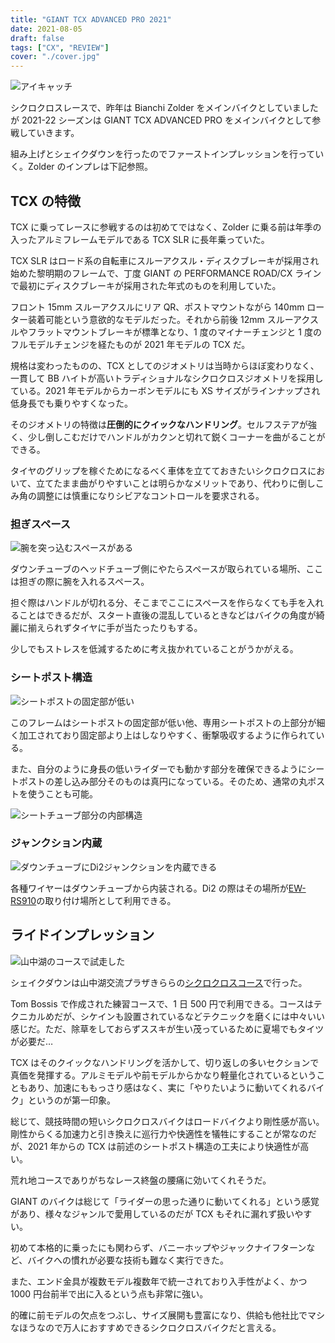 ```yaml
---
title: "GIANT TCX ADVANCED PRO 2021"
date: 2021-08-05
draft: false
tags: ["CX", "REVIEW"]
cover: "./cover.jpg"
---
```


![アイキャッチ](./cover.jpg)

シクロクロスレースで、昨年は Bianchi Zolder をメインバイクとしていましたが 2021-22 シーズンは GIANT TCX ADVANCED PRO をメインバイクとして参戦していきます。

組み上げとシェイクダウンを行ったのでファーストインプレッションを行っていく。Zolder のインプレは下記参照。

## TCX の特徴

TCX に乗ってレースに参戦するのは初めてではなく、Zolder に乗る前は年季の入ったアルミフレームモデルである TCX SLR に長年乗っていた。

TCX SLR はロード系の自転車にスルーアクスル・ディスクブレーキが採用され始めた黎明期のフレームで、丁度 GIANT の PERFORMANCE ROAD/CX ラインで最初にディスクブレーキが採用された年式のものを利用していた。

フロント 15mm スルーアクスルにリア QR、ポストマウントながら 140mm ローター装着可能という意欲的なモデルだった。それから前後 12mm スルーアクスルやフラットマウントブレーキが標準となり、1 度のマイナーチェンジと 1 度のフルモデルチェンジを経たものが 2021 年モデルの TCX だ。

規格は変わったものの、TCX としてのジオメトリは当時からほぼ変わりなく、一貫して BB ハイトが高いトラディショナルなシクロクロスジオメトリを採用している。2021 年モデルからカーボンモデルにも XS サイズがラインナップされ低身長でも乗りやすくなった。

そのジオメトリの特徴は**圧倒的にクイックなハンドリング**。セルフステアが強く、少し倒しこむだけでハンドルがカクンと切れて鋭くコーナーを曲がることができる。

タイヤのグリップを稼ぐためになるべく車体を立てておきたいシクロクロスにおいて、立てたまま曲がりやすいことは明らかなメリットであり、代わりに倒しこみ角の調整には慎重になりシビアなコントロールを要求される。

### 担ぎスペース

![腕を突っ込むスペースがある](./hang.jpg)

ダウンチューブのヘッドチューブ側にやたらスペースが取られている場所、ここは担ぎの際に腕を入れるスペース。

担ぐ際はハンドルが切れる分、そこまでここにスペースを作らなくても手を入れることはできるだが、スタート直後の混乱しているときなどはバイクの角度が綺麗に揃えられずタイヤに手が当たったりもする。

少しでもストレスを低減するために考え抜かれていることがうかがえる。

### シートポスト構造

![シートポストの固定部が低い](./seat.jpg)

このフレームはシートポストの固定部が低い他、専用シートポストの上部分が細く加工されており固定部より上はしなりやすく、衝撃吸収するように作られている。

また、自分のように身長の低いライダーでも動かす部分を確保できるようにシートポストの差し込み部分そのものは真円になっている。そのため、通常の丸ポストを使うことも可能。

![シートチューブ部分の内部構造](./seat_arch.png)

### ジャンクション内蔵

![ダウンチューブにDi2ジャンクションを内蔵できる](./di2.jpg)

各種ワイヤーはダウンチューブから内装される。Di2 の際はその場所が[EW-RS910](https://amzn.to/2X0Mq6C)の取り付け場所として利用できる。

<LinkBox url="https://www.amazon.co.jp/dp/B01MXTE6GL/" isAmazonLink />

## ライドインプレッション

![山中湖のコースで試走した](./yamanakako.jpg)

シェイクダウンは山中湖交流プラザきららの[シクロクロスコース](http://www.kirarayamanakako.jp/news_detail.php?id=65)で行った。

Tom Bossis で作成された練習コースで、1 日 500 円で利用できる。コースはテクニカルめだが、シケインも設置されているなどテクニックを磨くには中々いい感じだ。ただ、除草をしておらずススキが生い茂っているために夏場でもタイツが必要だ…

TCX はそのクイックなハンドリングを活かして、切り返しの多いセクションで真価を発揮する。アルミモデルや前モデルからかなり軽量化されているということもあり、加速にももっさり感はなく、実に「やりたいように動いてくれるバイク」というのが第一印象。

総じて、競技時間の短いシクロクロスバイクはロードバイクより剛性感が高い。剛性からくる加速力と引き換えに巡行力や快適性を犠牲にすることが常なのだが、2021 年からの TCX は前述のシートポスト構造の工夫により快適性が高い。

荒れ地コースでありがちなレース終盤の腰痛に効いてくれそうだ。

GIANT のバイクは総じて「ライダーの思った通りに動いてくれる」という感覚があり、様々なジャンルで愛用しているのだが TCX もそれに漏れず扱いやすい。

初めて本格的に乗ったにも関わらず、バニーホップやジャックナイフターンなど、バイクへの慣れが必要な技術も難なく実行できた。

また、エンド金具が複数モデル複数年で統一されており入手性がよく、かつ 1000 円台前半で出に入るという点も非常に強い。

的確に前モデルの欠点をつぶし、サイズ展開も豊富になり、供給も他社比でマシなほうなので万人におすすめできるシクロクロスバイクだと言える。
